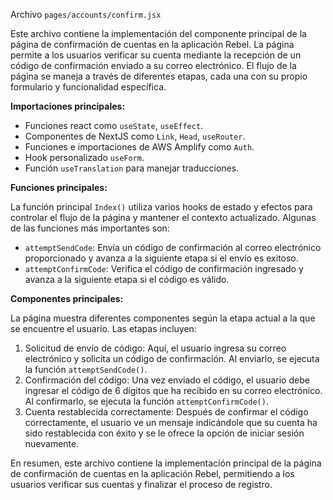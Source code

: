 

Archivo `pages/accounts/confirm.jsx`

Este archivo contiene la implementación del componente principal de la página de confirmación de cuentas en la aplicación Rebel. La página permite a los usuarios verificar su cuenta mediante la recepción de un código de confirmación enviado a su correo electrónico. El flujo de la página se maneja a través de diferentes etapas, cada una con su propio formulario y funcionalidad específica.

**Importaciones principales:**

- Funciones react como `useState`, `useEffect`.
- Componentes de NextJS como `Link`, `Head`, `useRouter`.
- Funciones e importaciones de AWS Amplify como `Auth`.
- Hook personalizado `useForm`.
- Función `useTranslation` para manejar traducciones.

**Funciones principales:**

La función principal `Index()` utiliza varios hooks de estado y efectos para controlar el flujo de la página y mantener el contexto actualizado. Algunas de las funciones más importantes son:

- `attemptSendCode`: Envía un código de confirmación al correo electrónico proporcionado y avanza a la siguiente etapa si el envío es exitoso.
- `attemptConfirmCode`: Verifica el código de confirmación ingresado y avanza a la siguiente etapa si el código es válido.

**Componentes principales:**

La página muestra diferentes componentes según la etapa actual a la que se encuentre el usuario. Las etapas incluyen:

1. Solicitud de envío de código: Aquí, el usuario ingresa su correo electrónico y solicita un código de confirmación. Al enviarlo, se ejecuta la función `attemptSendCode()`.
2. Confirmación del código: Una vez enviado el código, el usuario debe ingresar el código de 6 dígitos que ha recibido en su correo electrónico. Al confirmarlo, se ejecuta la función `attemptConfirmCode()`.
3. Cuenta restablecida correctamente: Después de confirmar el código correctamente, el usuario ve un mensaje indicándole que su cuenta ha sido restablecida con éxito y se le ofrece la opción de iniciar sesión nuevamente.

En resumen, este archivo contiene la implementación principal de la página de confirmación de cuentas en la aplicación Rebel, permitiendo a los usuarios verificar sus cuentas y finalizar el proceso de registro.